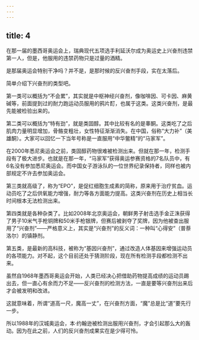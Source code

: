 ```yaml
---
---
---
```

title: 4
---



在那一届的墨西哥奥运会上，瑞典现代五项选手利延沃尔成为奥运史上兴奋剂违禁第一人，但是，他服用的违禁药物只是过量的酒精。

是那届奥运会特别干净吗？并不是，是那时候的反兴奋剂手段，实在太落后。

简单介绍下兴奋剂的类型吧。

第一类可以概括为“不会累”，其实就是中枢神经兴奋剂，像咖啡因、可卡因、麻黄碱等，前面提到过的耐力跑运动员服用的鸦片酊，也属于这类。这类兴奋剂，是最先能被检验出来的。

第二类可以概括为“特有劲”，就是类固醇。其中比较有名的是睾酮。这类吃了之后肌肉力量明显增加，骨骼变粗壮，女性特征渐渐消失。在中国，俗称“大力补”（美雄酮）。大家可以回忆一下当年号称是一直服用“中华鳖精”的“马家军”。

在2000年悉尼奥运会之前，类固醇药物很难被检测出来。但就在那一年，检测手段有了极大进步。也就是在那一年，“马家军”获得奥运参赛资格的7名队员中，有6名没有参加悉尼奥运会。而中国女子游泳队的一位世界纪录保持者，同样也被内部规定不许去参加奥运会。

第三类就高级了，称为“EPO”，是促红细胞生成素的简称，原来用于治疗贫血。运动员吃了之后供氧能力增强，耐力等各方面能力提高。这类兴奋剂在历史上相当长时间根本无法检测出来。

第四类就是各种杂类了。比如2008年北京奥运会，朝鲜男子射击选手金正洙获得了男子10米气手枪铜牌和50米手枪银牌，但赛后被剥夺了奖牌，因为他被查出服用了“兴奋剂”——严格意义上，其实是“兴奋剂”的反义词：一种叫“心得安”（普萘洛尔）的镇静剂。

第五类，是最新的高科技，被称为“基因兴奋剂”，通过改造人体基因来增强运动员的各项能力。对不起，这个目前还处于猜测阶段，现在所有检测手段都检测不出来。

虽然自1968年墨西哥奥运会开始，人类已经决心把借助药物提高成绩的运动员踢出去，但一直心有余而力不足——反兴奋剂的检测方法，一直是要等兴奋剂出来后才会被发明和改进。

这就意味着，所谓“道高一尺，魔高一丈”，在兴奋剂方面，“魔”总是比“道”要先行一步。

所以1988年的汉城奥运会，本·约翰逊被检测出服用兴奋剂，才会引起那么大的轰动。因为在此之前，人们的反兴奋剂成果实在是少得可怜。
